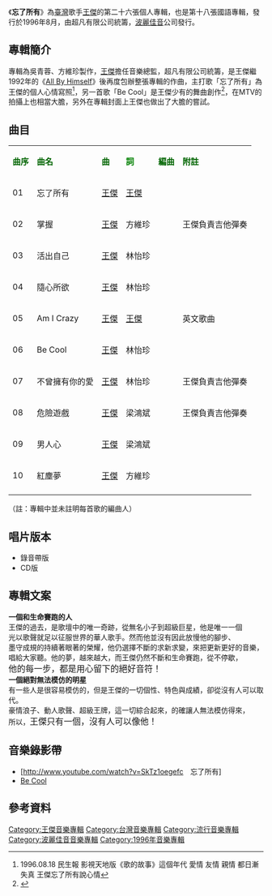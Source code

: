 {{Infobox album <!-- See Wikipedia:WikiProject_Albums -->
| name       = 忘了所有
| type       = [[專輯|專輯]]
| artist     = [[王傑_(歌手)|王傑]]
| cover      = Dave_wangCD_26.jpg
<!-- 未知參數 | background = orange -->
| released   = 1996年8月
| recorded   = 1996年
| genre      = [[國語流行音樂|國語流行音樂]]
| label      = [[波麗佳音|波麗佳音]]
| prev_title = [[王傑外傳|王傑外傳]]
| prev_year  = 1996
| next_title = [[我愛你_(王傑專輯)|我愛你]]
| next_year  = 1997
}}
《'''忘了所有'''》為[[臺灣|臺灣]]歌手[[王傑_(歌手)|王傑]]的第二十六張個人專輯，也是第十八張國語專輯，發行於1996年8月，由超凡有限公司統籌，[[波麗佳音|波麗佳音]]公司發行。

==專輯簡介==
專輯為吳青蓉、方維珍製作，[[王傑_(歌手)|王傑]]擔任音樂總監，超凡有限公司統籌，是王傑繼1992年的《[[All_By_Himself|All By Himself]]》後再度包辦整張專輯的作曲，主打歌「忘了所有」為王傑的個人心情寫照<ref>1996.08.18 民生報 影視天地版《歌的故事》這個年代 愛情 友情 親情 都日漸失真 王傑忘了所有說心情</ref>，另一首歌「Be Cool」是王傑少有的舞曲創作<ref>{{Cite web |url=http://www.youtube.com/watch?v=ybRho4Tn7-g |title=王傑不再唱悲情歌 改唱Be Cool |access-date=2014-01-06 |archive-date=2014-06-21 |archive-url=https://web.archive.org/web/20140621220212/http://www.youtube.com/watch?v=ybRho4Tn7-g |dead-url=no }}</ref>，在MTV的拍攝上也相當大膽，另外在專輯封面上王傑也做出了大膽的嘗試。
==曲目==
{| class="wikitable"
|-
| <font color=darkgreen>'''曲序'''</font> || <font color=darkgreen>'''曲名'''</font> || <font color=darkgreen>'''曲'''</font> || <font color=green>'''詞'''</font> || <font color=darkgreen>'''編曲'''</font> || <font color=darkgreen>'''附註'''</font> 
|-
| 01 || 忘了所有 ||[[王傑_(歌手)|王傑]]  || [[王傑_(歌手)|王傑]] ||  || 
|-
| 02 || 掌握 || [[王傑_(歌手)|王傑]] || 方維珍 ||  || 王傑負責吉他彈奏
|-
| 03 || 活出自己 || [[王傑_(歌手)|王傑]] || 林怡珍 ||  || 
|-
| 04 || 隨心所欲 || [[王傑_(歌手)|王傑]] || 林怡珍 ||  || 
|-
| 05 || Am I Crazy || [[王傑_(歌手)|王傑]] ||[[王傑_(歌手)|王傑]] ||  || 英文歌曲
|-
| 06 || Be Cool || [[王傑_(歌手)|王傑]] || 林怡珍 ||  || 
|-
| 07 ||  不曾擁有你的愛 || [[王傑_(歌手)|王傑]]|| 林怡珍 ||  || 王傑負責吉他彈奏
|-
| 08 || 危險遊戲 || [[王傑_(歌手)|王傑]] || 梁鴻斌 ||  || 王傑負責吉他彈奏
|-
| 09 || 男人心 || [[王傑_(歌手)|王傑]] || 梁鴻斌 ||  || 
|-
| 10 || 紅塵夢 || [[王傑_(歌手)|王傑]] || 方維珍  || ||  
|-
|}
（註：專輯中並未註明每首歌的編曲人）

== 唱片版本 ==
* 錄音帶版
* CD版
==專輯文案==

'''一個和生命賽跑的人'''<br>
王傑的過去，是歌壇中的唯一奇跡，從無名小子到超級巨星，他是唯一一個<br>
光以歌聲就足以征服世界的華人歌手。然而他並沒有因此放慢他的腳步、<br>
墨守成規的持續著眼著的榮耀，他仍選擇不斷的求新求變，來把更新更好的音樂，<br>
唱給大家聽。他的夢，越來越大，而王傑仍然不斷和生命賽跑，從不停歇，<br>
<big>他的每一步，都是用心留下的絕好音符！</big><br>

'''一個絕對無法模仿的明星'''<br>
有一些人是很容易模仿的，但是王傑的一切個性、特色與成績，卻從沒有人可以取代。<br>
豪情浪子、動人歌聲、超級王牌，這一切綜合起來，的確讓人無法模仿得來，<br>
所以，<big>王傑只有一個，沒有人可以像他！</big>
== 音樂錄影帶 ==
* [http://www.youtube.com/watch?v=SkTz1oegefc　忘了所有] {{Wayback|url=http://www.youtube.com/watch?v=SkTz1oegefc |date=20160923132358 }}
* [http://www.youtube.com/watch?v=nrVYXutOwDk Be Cool]
==參考資料==
{{reflist}}

{{王傑 (歌手)}}

[[Category:王傑音樂專輯|Category:王傑音樂專輯]]
[[Category:台灣音樂專輯|Category:台灣音樂專輯]]
[[Category:流行音樂專輯|Category:流行音樂專輯]]
[[Category:波麗佳音音樂專輯|Category:波麗佳音音樂專輯]]
[[Category:1996年音樂專輯|Category:1996年音樂專輯]]